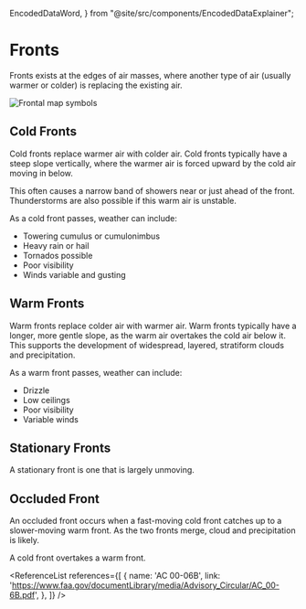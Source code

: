   EncodedDataWord,
} from "@site/src/components/EncodedDataExplainer";

# Fronts

Fronts exists at the edges of air masses, where another type of air (usually
warmer or colder) is replacing the existing air.

![Frontal map symbols](https://upload.wikimedia.org/wikipedia/commons/thumb/6/6b/NWS_weather_fronts.svg/1280px-NWS_weather_fronts.svg.png)

## Cold Fronts

Cold fronts replace warmer air with colder air. Cold fronts typically have a
steep slope vertically, where the warmer air is forced upward by the cold air
moving in below.

This often causes a narrow band of showers near or just ahead of the front.
Thunderstorms are also possible if this warm air is unstable.

As a cold front passes, weather can include:

- Towering cumulus or cumulonimbus
- Heavy rain or hail
- Tornados possible
- Poor visibility
- Winds variable and gusting

## Warm Fronts

Warm fronts replace colder air with warmer air. Warm fronts typically have a
longer, more gentle slope, as the warm air overtakes the cold air below it. This
supports the development of widespread, layered, stratiform clouds and
precipitation.

As a warm front passes, weather can include:

- Drizzle
- Low ceilings
- Poor visibility
- Variable winds

## Stationary Fronts

A stationary front is one that is largely unmoving.

## Occluded Front

An occluded front occurs when a fast-moving cold front catches up to a
slower-moving warm front. As the two fronts merge, cloud and precipitation is
likely.

A cold front overtakes a warm front.

<ReferenceList references={[
  {
    name: 'AC 00-06B',
    link: 'https://www.faa.gov/documentLibrary/media/Advisory_Circular/AC_00-6B.pdf',
  },
]} />
